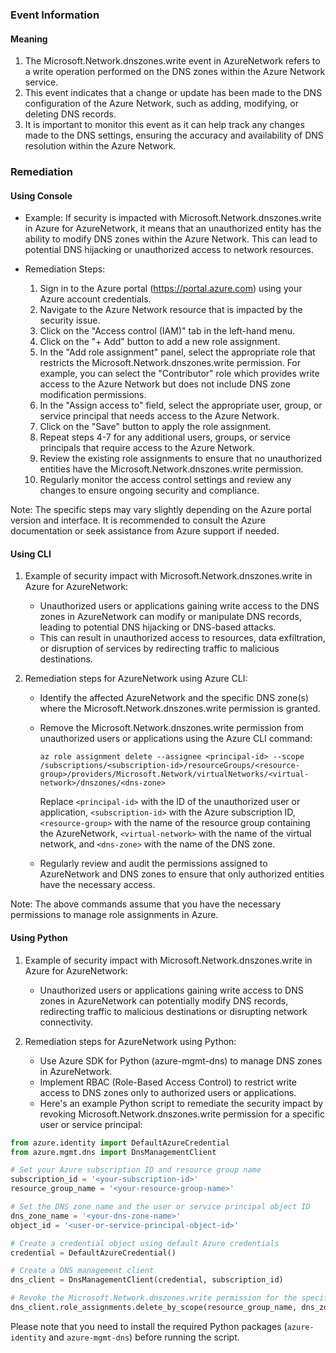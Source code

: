 
### Event Information

#### Meaning

1. The Microsoft.Network.dnszones.write event in AzureNetwork refers to a write operation performed on the DNS zones within the Azure Network service.
2. This event indicates that a change or update has been made to the DNS configuration of the Azure Network, such as adding, modifying, or deleting DNS records.
3. It is important to monitor this event as it can help track any changes made to the DNS settings, ensuring the accuracy and availability of DNS resolution within the Azure Network.

### Remediation

#### Using Console

- Example: If security is impacted with Microsoft.Network.dnszones.write in Azure for AzureNetwork, it means that an unauthorized entity has the ability to modify DNS zones within the Azure Network. This can lead to potential DNS hijacking or unauthorized access to network resources.

- Remediation Steps:
  1. Sign in to the Azure portal (https://portal.azure.com) using your Azure account credentials.
  2. Navigate to the Azure Network resource that is impacted by the security issue.
  3. Click on the "Access control (IAM)" tab in the left-hand menu.
  4. Click on the "+ Add" button to add a new role assignment.
  5. In the "Add role assignment" panel, select the appropriate role that restricts the Microsoft.Network.dnszones.write permission. For example, you can select the "Contributor" role which provides write access to the Azure Network but does not include DNS zone modification permissions.
  6. In the "Assign access to" field, select the appropriate user, group, or service principal that needs access to the Azure Network.
  7. Click on the "Save" button to apply the role assignment.
  8. Repeat steps 4-7 for any additional users, groups, or service principals that require access to the Azure Network.
  9. Review the existing role assignments to ensure that no unauthorized entities have the Microsoft.Network.dnszones.write permission.
  10. Regularly monitor the access control settings and review any changes to ensure ongoing security and compliance.

Note: The specific steps may vary slightly depending on the Azure portal version and interface. It is recommended to consult the Azure documentation or seek assistance from Azure support if needed.

#### Using CLI

1. Example of security impact with Microsoft.Network.dnszones.write in Azure for AzureNetwork:
   - Unauthorized users or applications gaining write access to the DNS zones in AzureNetwork can modify or manipulate DNS records, leading to potential DNS hijacking or DNS-based attacks.
   - This can result in unauthorized access to resources, data exfiltration, or disruption of services by redirecting traffic to malicious destinations.

2. Remediation steps for AzureNetwork using Azure CLI:
   - Identify the affected AzureNetwork and the specific DNS zone(s) where the Microsoft.Network.dnszones.write permission is granted.
   - Remove the Microsoft.Network.dnszones.write permission from unauthorized users or applications using the Azure CLI command:

     ```
     az role assignment delete --assignee <principal-id> --scope /subscriptions/<subscription-id>/resourceGroups/<resource-group>/providers/Microsoft.Network/virtualNetworks/<virtual-network>/dnszones/<dns-zone>
     ```

     Replace `<principal-id>` with the ID of the unauthorized user or application, `<subscription-id>` with the Azure subscription ID, `<resource-group>` with the name of the resource group containing the AzureNetwork, `<virtual-network>` with the name of the virtual network, and `<dns-zone>` with the name of the DNS zone.

   - Regularly review and audit the permissions assigned to AzureNetwork and DNS zones to ensure that only authorized entities have the necessary access.

Note: The above commands assume that you have the necessary permissions to manage role assignments in Azure.

#### Using Python

1. Example of security impact with Microsoft.Network.dnszones.write in Azure for AzureNetwork:
   - Unauthorized users or applications gaining write access to DNS zones in AzureNetwork can potentially modify DNS records, redirecting traffic to malicious destinations or disrupting network connectivity.

2. Remediation steps for AzureNetwork using Python:
   - Use Azure SDK for Python (azure-mgmt-dns) to manage DNS zones in AzureNetwork.
   - Implement RBAC (Role-Based Access Control) to restrict write access to DNS zones only to authorized users or applications.
   - Here's an example Python script to remediate the security impact by revoking Microsoft.Network.dnszones.write permission for a specific user or service principal:

```python
from azure.identity import DefaultAzureCredential
from azure.mgmt.dns import DnsManagementClient

# Set your Azure subscription ID and resource group name
subscription_id = '<your-subscription-id>'
resource_group_name = '<your-resource-group-name>'

# Set the DNS zone name and the user or service principal object ID
dns_zone_name = '<your-dns-zone-name>'
object_id = '<user-or-service-principal-object-id>'

# Create a credential object using default Azure credentials
credential = DefaultAzureCredential()

# Create a DNS management client
dns_client = DnsManagementClient(credential, subscription_id)

# Revoke the Microsoft.Network.dnszones.write permission for the specified user or service principal
dns_client.role_assignments.delete_by_scope(resource_group_name, dns_zone_name, object_id, 'Microsoft.Network/dnszones/write')
```

Please note that you need to install the required Python packages (`azure-identity` and `azure-mgmt-dns`) before running the script.

